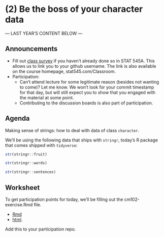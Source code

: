 # (2) Be the boss of your character data

--- LAST YEAR'S CONTENT BELOW ---

## Announcements

- Fill out [class survey](https://goo.gl/forms/UPvRA6a9WRod8JPb2) if you haven't already done so in STAT 545A. This allows us to link you to your github username. The link is also available on the course homepage, stat545.com/Classroom.
- Participation:
    - Can't attend lecture for some legitimate reason (besides not wanting to come)? Let me know. We won't look for your commit timestamp for that day, but will still expect you to show that you engaged with the material at some point.
    - Contributing to the discussion boards is also part of participation.

## Agenda

Making sense of strings: how to deal with data of class `character`.

We'll be using the following data that ships with `stringr`, today's R package that comes shipped with `tidyverse`:

```r
str(stringr::fruit)
```

```r
str(stringr::words)
```

```r
str(stringr::sentences)
```

## Worksheet

To get participation points for today, we'll be filling out the cm102-exercise.Rmd file.

- [Rmd](https://github.com/STAT545-UBC/Classroom/blob/master/notes/cm102-exercise.Rmd)
- [html](http://stat545.com/Classroom/notes/cm102-exercise.nb.html).

Add this to your participation repo. 
